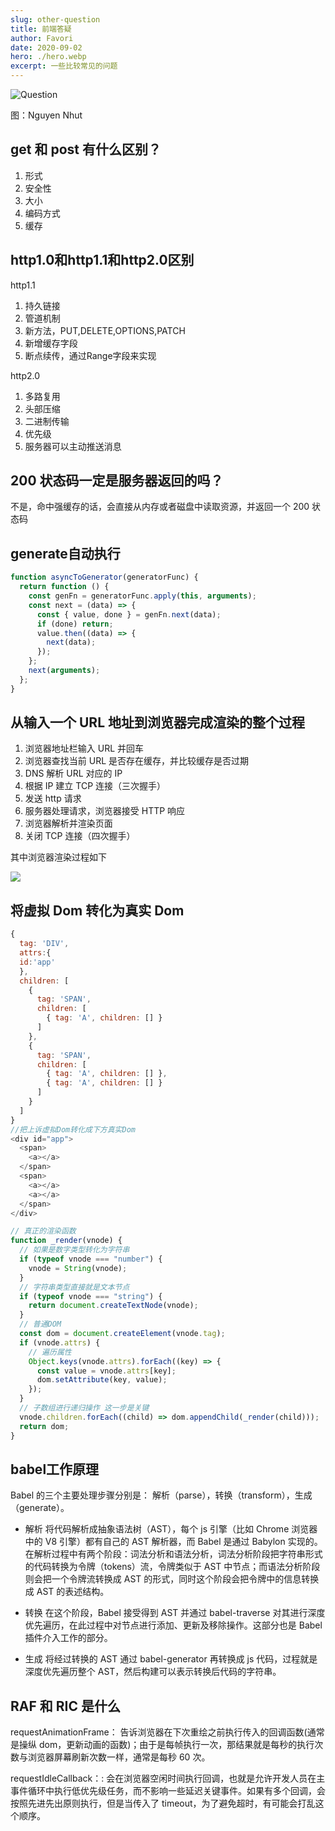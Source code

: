 ```yaml
---
slug: other-question
title: 前端答疑
author: Favori
date: 2020-09-02
hero: ./hero.webp
excerpt: 一些比较常见的问题
---
```


![Question](./hero.webp)



<div className={'img-desc'}>图：Nguyen Nhut</div>


## get 和 post 有什么区别？

1. 形式
2. 安全性
3. 大小
4. 编码方式
5. 缓存

## http1.0和http1.1和http2.0区别

http1.1
1. 持久链接
2. 管道机制
3. 新方法，PUT,DELETE,OPTIONS,PATCH
4. 新增缓存字段
5. 断点续传，通过Range字段来实现

http2.0
1. 多路复用
2. 头部压缩
3. 二进制传输
4. 优先级
5. 服务器可以主动推送消息


## 200 状态码一定是服务器返回的吗？
不是，命中强缓存的话，会直接从内存或者磁盘中读取资源，并返回一个 200 状态码

## generate自动执行
```js
function asyncToGenerator(generatorFunc) {
  return function () {
    const genFn = generatorFunc.apply(this, arguments);
    const next = (data) => {
      const { value, done } = genFn.next(data);
      if (done) return;
      value.then((data) => {
        next(data);
      });
    };
    next(arguments);
  };
}
```

## 从输入一个 URL 地址到浏览器完成渲染的整个过程

1. 浏览器地址栏输入 URL 并回车
2. 浏览器查找当前 URL 是否存在缓存，并比较缓存是否过期
3. DNS 解析 URL 对应的 IP
4. 根据 IP 建立 TCP 连接（三次握手）
5. 发送 http 请求
6. 服务器处理请求，浏览器接受 HTTP 响应
7. 浏览器解析并渲染页面
8. 关闭 TCP 连接（四次握手）

其中浏览器渲染过程如下

![](./brower.webp)

## 将虚拟 Dom 转化为真实 Dom
```js
{
  tag: 'DIV',
  attrs:{
  id:'app'
  },
  children: [
    {
      tag: 'SPAN',
      children: [
        { tag: 'A', children: [] }
      ]
    },
    {
      tag: 'SPAN',
      children: [
        { tag: 'A', children: [] },
        { tag: 'A', children: [] }
      ]
    }
  ]
}
//把上诉虚拟Dom转化成下方真实Dom
<div id="app">
  <span>
    <a></a>
  </span>
  <span>
    <a></a>
    <a></a>
  </span>
</div>
```

```js
// 真正的渲染函数
function _render(vnode) {
  // 如果是数字类型转化为字符串
  if (typeof vnode === "number") {
    vnode = String(vnode);
  }
  // 字符串类型直接就是文本节点
  if (typeof vnode === "string") {
    return document.createTextNode(vnode);
  }
  // 普通DOM
  const dom = document.createElement(vnode.tag);
  if (vnode.attrs) {
    // 遍历属性
    Object.keys(vnode.attrs).forEach((key) => {
      const value = vnode.attrs[key];
      dom.setAttribute(key, value);
    });
  }
  // 子数组进行递归操作 这一步是关键
  vnode.children.forEach((child) => dom.appendChild(_render(child)));
  return dom;
}
```

## babel工作原理

Babel 的三个主要处理步骤分别是： 解析（parse），转换（transform），生成（generate）。


* 解析
将代码解析成抽象语法树（AST），每个 js 引擎（比如 Chrome 浏览器中的 V8 引擎）都有自己的 AST 解析器，而 Babel 是通过 Babylon 实现的。在解析过程中有两个阶段：词法分析和语法分析，词法分析阶段把字符串形式的代码转换为令牌（tokens）流，令牌类似于 AST 中节点；而语法分析阶段则会把一个令牌流转换成 AST 的形式，同时这个阶段会把令牌中的信息转换成 AST 的表述结构。


* 转换
在这个阶段，Babel 接受得到 AST 并通过 babel-traverse 对其进行深度优先遍历，在此过程中对节点进行添加、更新及移除操作。这部分也是 Babel 插件介入工作的部分。


* 生成
将经过转换的 AST 通过 babel-generator 再转换成 js 代码，过程就是深度优先遍历整个 AST，然后构建可以表示转换后代码的字符串。



## RAF 和 RIC 是什么
requestAnimationFrame： 告诉浏览器在下次重绘之前执行传入的回调函数(通常是操纵 dom，更新动画的函数)；由于是每帧执行一次，那结果就是每秒的执行次数与浏览器屏幕刷新次数一样，通常是每秒 60 次。

requestIdleCallback：: 会在浏览器空闲时间执行回调，也就是允许开发人员在主事件循环中执行低优先级任务，而不影响一些延迟关键事件。如果有多个回调，会按照先进先出原则执行，但是当传入了 timeout，为了避免超时，有可能会打乱这个顺序。
